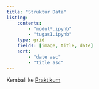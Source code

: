 ```yaml
---
title: "Struktur Data"
listing: 
    contents:
        - "modul*.ipynb"
        - "tugas1.ipynb"
    type: grid
    fields: [image, title, date]
    sort:
        - "date asc"
        - "title asc"
---
```


Kembali ke [Praktikum](../../../../praktikum.qmd)
